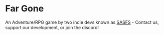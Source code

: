 # Far Gone

An Adventure/RPG game by two indie devs known as [SASFS](https://www.fargone.space) - Contact us, support our development, or join the discord!
